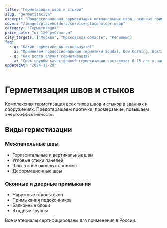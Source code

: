 ```yaml
---
title: "Герметизация швов и стыков"
slug: "germetizaciya"
excerpt: "Профессиональная герметизация межпанельных швов, оконных примыканий, деформационных швов современными материалами."
cover: "/images/placeholders/service-placeholder.webp"
category: "Герметизация"
price_note: "от 120 руб/пог.м"
city_targets: ["Москва", "Московская область", "Регионы"]
faq:
  - q: "Какие герметики вы используете?"
    a: "Применяем профессиональные герметики Soudal, Dow Corning, Bostik - силиконовые, полиуретановые, акриловые в зависимости от типа шва и условий эксплуатации."
  - q: "Как долго служит герметизация?"
    a: "Срок службы качественной герметизации составляет 8-15 лет в зависимости от материала и условий эксплуатации. Предоставляем гарантию на работы 2 года."
updatedAt: "2024-12-20"
---
```


# Герметизация швов и стыков

Комплексная герметизация всех типов швов и стыков в зданиях и сооружениях. 
Предотвращаем протечки, промерзание, повышаем энергоэффективность.

## Виды герметизации

### Межпанельные швы
- Горизонтальные и вертикальные швы
- Угловые стыки панелей
- Швы в зоне оконных проемов
- Деформационные швы

### Оконные и дверные примыкания
- Наружные откосы окон
- Примыкания подоконников
- Балконные блоки
- Входные группы

Все материалы сертифицированы для применения в России.